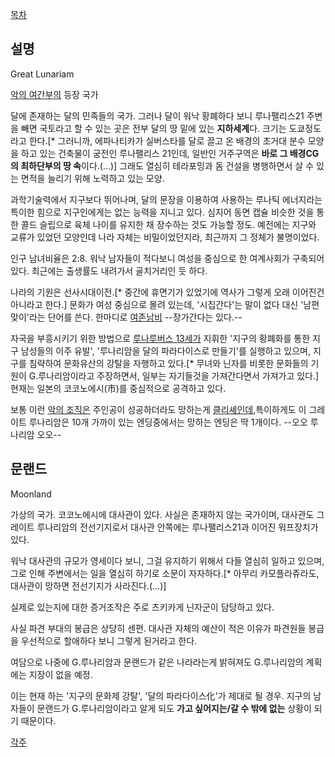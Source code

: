 [[목차]]

== 설명 ==
Great Lunariam

[[악의 여간부]]의 등장 국가

달에 존재하는 달의 민족들의 국가. 그러나 달이 워낙 황폐하다 보니 루나팰리스21 주변을 빼면 국토라고 할 수 있는 곳은 전부 달의 땅 밑에 있는 '''지하세계'''다. 크기는 도쿄정도라고 한다.[* 그러니까, 에파나티카가 실버스타를 달로 끌고 온 배경의 초거대 분수 모양을 하고 있는 건축물이 궁전인 루나팰리스 21인데, 일반인 거주구역은 '''바로 그 배경CG의 최하단부의 땅 속'''이다.(…)] 그래도 열심히 테라포밍과 돔 건설을 병행하면서 살 수 있는 면적을 늘리기 위해 노력하고 있는 모양.

과학기술력에서 지구보다 뛰어나며, 달의 문장을 이용하여 사용하는 루나틱 에너지라는 특이한 힘으로 지구인에게는 없는 능력을 지니고 있다. 심지어 동면 캡슐 비슷한 것을 통한 콜드 슬립으로 육체 나이를 유지한 채 장수하는 것도 가능할 정도. 예전에는 지구와 교류가 있었던 모양인데 나라 자체는 비밀이었던지라, 최근까지 그 정체가 불명이었다.

인구 남녀비율은 2:8. 워낙 남자들이 적다보니 여성을 중심으로 한 여계사회가 구축되어 있다. 최근에는 출생률도 내려가서 골치거리인 듯 하다. 

나라의 기원은 선사시대이전.[* 중간에 휴면기가 있었기에 역사가 그렇게 오래 이어진건 아니라고 한다.] 문화가 여성 중심으로 몰려 있는데, '시집간다'는 말이 없다 대신 '남편맞이'라는 단어를 쓴다. 한마디로 [[여존남비]] --장가간다는 있다.-- 

자국을 부흥시키기 위한 방법으로 [[루나루버스 13세]]가 지휘한 '지구의 황폐화를 통한 지구 남성들의 이주 유발', '루나리암을 달의 파라다이스로 만들기'를 실행하고 있으며, 지구를 침략하여 문화유산의 강탈을 자행하고 있다.[* 무녀와 닌자를 비롯한 문화들의 기원이 G.루나리암이라고 주장하면서, 일부는 자기들것을 가져간다면서 가져가고 있다.] 현재는 일본의 코코노에시(市)를 중심적으로 공격하고 있다.

보통 이런 [[악의 조직]]은 주인공이 성공하더라도 망하는게 [[클리셰]]인데,특이하게도 이 그레이트 루나리암은 10개 가까이 있는 엔딩중에서는 망하는 엔딩은 딱 1개이다. --오오 루나리암 오오--

== 문랜드 ==
Moonland

가상의 국가. 코코노에시에 대사관이 있다. 사실은 존재하지 않는 국가이며, 대사관도 그레이트 루나리암의 전선기지로서 대사관 안쪽에는 루나팰리스21과 이어진 워프장치가 있다.

워낙 대사관의 규모가 영세이다 보니, 그걸 유지하기 위해서 다들 열심히 일하고 있으며, 그로 인해 주변에서는 일을 열심히 하기로 소문이 자자하다.[* 아무리 카모플라쥬라도, 대사관이 망하면 전선기지가 사라진다.(…)]

실제로 있는지에 대한 증거조작은 주로 츠키카게 닌자군이 담당하고 있다.

사실 파견 부대의 봉급은 상당히 센편. 대사관 자체의 예산이 적은 이유가 파견원들 봉급을 우선적으로 할애하다 보니 그렇게 된거라고 한다.

여담으로 나중에 G.루나리암과 문랜드가 같은 나라라는게 밝혀져도 G.루나리암의 계획에는 지장이 없을 예정.

이는 현재 하는 '지구의 문화제 강탈', '달의 파라다이스化'가 제대로 될 경우. 지구의 남자들이 문랜드가 G.루나리암이라고 알게 되도 '''가고 싶어지는/갈 수 밖에 없는''' 상황이 되기 때문이다.

[[각주]]
